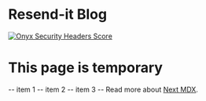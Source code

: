 # Resend-it Blog

[![Onyx Security Headers Score](https://quantumone.b-cdn.net/onyx-git/onyx-security-score-ls.jpg)](https://securityheaders.com)

# This page is temporary

-- item 1
-- item 2
-- item 3
-- Read more about [Next MDX](https://nextjs.org/docs/pages/building-your-application/configuring/mdx). 
